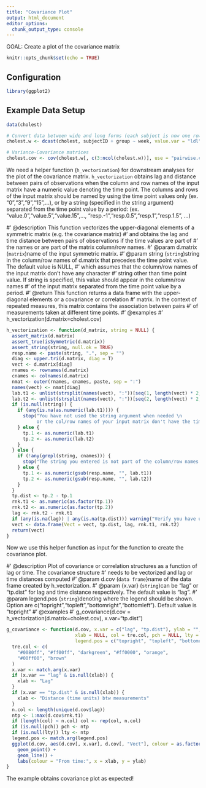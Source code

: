 ```yaml
---
title: "Covariance Plot"
output: html_document
editor_options:
  chunk_output_type: console
---
```


GOAL: Create a plot of the covariance matrix

```r
knitr::opts_chunk$set(echo = TRUE)
```

## Configuration
```r
library(ggplot2)
```

## Example Data Setup
```r
data(cholest)

# Convert data between wide and long forms (each subject is now one row)
cholest.w <- dcast(cholest, subjectID + group ~ week, value.var = "ldl")

# Variance-Covariance matrices
cholest.cov <- cov(cholest.w[, c(3:ncol(cholest.w))], use = "pairwise.complete.obs", method = "pearson")
```
We need a helper function (`h_vectorization`) for downstream analyses for the plot of the covariance matrix. `h_vectorization` obtains lag and distance between pairs of observations when the column and row names of the input matrix have a numeric value denoting the time point. The columns and rows of the input matrix should be named by using the time point values only (ex. "0","3","9","15",...), or by a string (specified in the string argument) separated from the time point value by a period: (ex. "value.0","value.5","value.15",..., "resp.-1","resp.0.5","resp.1","resp.1.5", ...)

#' @description This function vectorizes the upper-diagonal elements of a symmetric matrix (e.g. the covariance matrix) 
#' and obtains the lag and time distance between pairs of observations if the time values are part of 
#' the names or are part of the matrix column/row names.
#' @param d.matrix (`matrix`)\cr name of the input symmetric matrix.
#' @param string (`string`)\cr string in the column/row names of d.matrix that precedes the time point value. The default value is NULL, 
#' which assumes that the   column/row names of the input matrix don't have any character
#' string other than time point value. If string is specified, this value should appear in the column/row names 
#' of the input matrix separated from the time point value by a period.
#' @return This function returns a data frame with the upper-diagonal elements or a covariance or correlation 
#' matrix. In the context of repeated measures, this matrix contains the association between pairs 
#' of measurements taken at different time points.
#' @examples
#' h_vectorization(d.matrix=cholest.cov)
```r
h_vectorization <- function(d_matrix, string = NULL) {
  assert_matrix(d.matrix)
  assert_true(isSymmetric(d.matrix))
  assert_string(string, null.ok = TRUE)
  resp.name <- paste(string, ".", sep = "")
  diag <- upper.tri(d.matrix, diag = T)
  vect <- d.matrix[diag]
  rnames <- rownames(d.matrix)
  cnames <- colnames(d.matrix)
  nmat <- outer(rnames, cnames, paste, sep = ":")
  names(vect) <- nmat[diag]
  lab.t1 <- unlist(strsplit(names(vect), ":"))[seq(1, length(vect) * 2, by = 2)] ## hyperfuntion
  lab.t2 <- unlist(strsplit(names(vect), ":"))[seq(2, length(vect) * 2, by = 2)]
  if (is.null(string)) {
    if (any(is.na(as.numeric(lab.t1)))) {
      stop("You have not used the string argument when needed \n
           or the col/row names of your input matrix don't have the time values")
    } else {
      tp.1 <- as.numeric(lab.t1)
      tp.2 <- as.numeric(lab.t2)
    }
  } else {
    if (!any(grepl(string, cnames))) {
      stop("The string you entered is not part of the column/row names of d.matrix")
    } else {
      tp.1 <- as.numeric(gsub(resp.name, "", lab.t1))
      tp.2 <- as.numeric(gsub(resp.name, "", lab.t2))
    }
  }
  tp.dist <- tp.2 - tp.1
  rnk.t1 <- as.numeric(as.factor(tp.1))
  rnk.t2 <- as.numeric(as.factor(tp.2))
  lag <- rnk.t2 - rnk.t1
  if (any(is.na(lag)) | any(is.na(tp.dist))) warning("Verify you have used the string argument correctly or that the columns and rows of your input matrix are named as expected")
  vect <- data.frame(Vect = vect, tp.dist, lag, rnk.t1, rnk.t2)
  return(vect)
}
```

Now we use this helper function as input for the function to create the covariance plot. 

#' @description Plot of covariance or correlation structures as a function of lag or time. The covariance structure
#' needs to be vectorized and lag or time distances computed 
#' @param  d.cov (`data frame`}\cr name of the data frame created by h_vectorization.
#' @param {x.var} (`string`)\cr can be "lag" or "tp.dist" for lag and time distance respectively. The default value is "lag".
#' @param legend.pos (`string`)\cr denoting where the legend should be shown. Option are c("topright","topleft","bottomright","bottomleft"). Default value is "topright"
#' @examples
#' g_covariance(d.cov = h_vectorization(d.matrix=cholest.cov), x.var="tp.dist")
```r
g_covariance <- function(d.cov, x.var = c("lag", "tp.dist"), ylab = "",
                         xlab = NULL, col = tre.col, pch = NULL, lty = NULL, cex = 2,
                         legend.pos = c("topright", "topleft", "bottomright", "bottomleft"), ...) {
  tre.col <- c(
    "#0080ff", "#ff00ff", "darkgreen", "#ff0000", "orange",
    "#00ff00", "brown"
  )
  x.var <- match.arg(x.var)
  if (x.var == "lag" & is.null(xlab)) {
    xlab <- "Lag"
  }
  if (x.var == "tp.dist" & is.null(xlab)) {
    xlab <- "Distance (time units) btw measurements"
  }
  n.col <- length(unique(d.cov$lag))
  ntp <- 1:max(d.cov$rnk.t1)
  if (length(col) < n.col) col <- rep(col, n.col)
  if (is.null(pch)) pch <- ntp
  if (is.null(lty)) lty <- ntp
  legend.pos <- match.arg(legend.pos)
  ggplot(d.cov, aes(d.cov[, x.var], d.cov[, "Vect"], colour = as.factor(d.cov[, "rnk.t1"]), group = as.factor(d.cov[, "rnk.t1"]))) +
    geom_point() +
    geom_line() +
    labs(colour = "From time:", x = xlab, y = ylab)
}
```

The example obtains covariance plot as expected!
